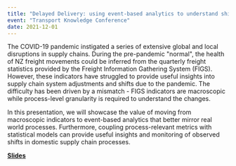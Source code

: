 ```yaml
---
title: "Delayed Delivery: using event-based analytics to understand shifts in the supply chain"
event: "Transport Knowledge Conference"
date: 2021-12-01
---
```


The COVID-19 pandemic instigated a series of extensive global and local disruptions in supply chains. During the pre-pandemic \"normal\", the health of NZ freight movements could be inferred from the quarterly freight statistics provided by the Freight Information Gathering System (FIGS). However, these indicators have struggled to provide useful insights into supply chain system adjustments and shifts due to the pandemic. The difficulty has been driven by a mismatch - FIGS indicators are macroscopic while process-level granularity is required to understand the changes. 

In this presentation, we will showcase the value of moving from macroscopic indicators to event-based analytics that better mirror real world processes. Furthermore, coupling process-relevant metrics with statistical models can provide useful insights and monitoring of observed shifts in domestic supply chain processes.


<a href="https://github.com/shriv/tkc-2021/blob/master/TKC21%20-%20delayed%20delivery.pdf" class="btn btn-primary">**Slides**</a>